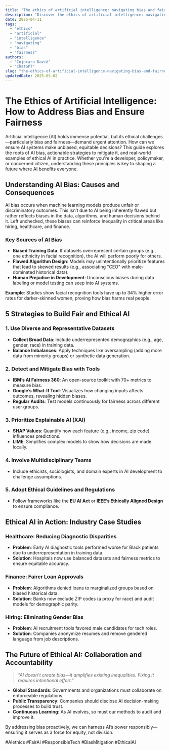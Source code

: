 ```yaml
---
title: "The ethics of artificial intelligence: navigating bias and fairness"
description: "Discover the ethics of artificial intelligence: navigating bias and fairness with this in-depth guide, providing actionable insights and practical tips to boost your knowledge and results."
date: 2025-04-11
tags:
  - "ethics"
  - "artificial"
  - "intelligence"
  - "navigating"
  - "bias"
  - "fairness"
authors:
  - "Cojocaru David"
  - "ChatGPT"
slug: "the-ethics-of-artificial-intelligence-navigating-bias-and-fairness"
updatedDate: 2025-05-02
---
```


# The Ethics of Artificial Intelligence: How to Address Bias and Ensure Fairness  

Artificial intelligence (AI) holds immense potential, but its ethical challenges—particularly bias and fairness—demand urgent attention. How can we ensure AI systems make unbiased, equitable decisions? This guide explores the roots of AI bias, actionable strategies to mitigate it, and real-world examples of ethical AI in practice. Whether you're a developer, policymaker, or concerned citizen, understanding these principles is key to shaping a future where AI benefits everyone.  

## Understanding AI Bias: Causes and Consequences  

AI bias occurs when machine learning models produce unfair or discriminatory outcomes. This isn’t due to AI being inherently flawed but rather reflects biases in the data, algorithms, and human decisions behind it. Left unchecked, these biases can reinforce inequality in critical areas like hiring, healthcare, and finance.  

### Key Sources of AI Bias  

- **Biased Training Data**: If datasets overrepresent certain groups (e.g., one ethnicity in facial recognition), the AI will perform poorly for others.  
- **Flawed Algorithm Design**: Models may unintentionally prioritize features that lead to skewed results (e.g., associating "CEO" with male-dominated historical data).  
- **Human Prejudice in Development**: Unconscious biases during data labeling or model testing can seep into AI systems.  

**Example**: Studies show facial recognition tools have up to 34% higher error rates for darker-skinned women, proving how bias harms real people.  

## 5 Strategies to Build Fair and Ethical AI  

### 1. Use Diverse and Representative Datasets  
- **Collect Broad Data**: Include underrepresented demographics (e.g., age, gender, race) in training data.  
- **Balance Imbalances**: Apply techniques like oversampling (adding more data from minority groups) or synthetic data generation.  

### 2. Detect and Mitigate Bias with Tools  
- **IBM’s AI Fairness 360**: An open-source toolkit with 70+ metrics to measure bias.  
- **Google’s What-If Tool**: Visualizes how changing inputs affects outcomes, revealing hidden biases.  
- **Regular Audits**: Test models continuously for fairness across different user groups.  

### 3. Prioritize Explainable AI (XAI)  
- **SHAP Values**: Quantify how each feature (e.g., income, zip code) influences predictions.  
- **LIME**: Simplifies complex models to show how decisions are made locally.  

### 4. Involve Multidisciplinary Teams  
- Include ethicists, sociologists, and domain experts in AI development to challenge assumptions.  

### 5. Adopt Ethical Guidelines and Regulations  
- Follow frameworks like the **EU AI Act** or **IEEE’s Ethically Aligned Design** to ensure compliance.  

## Ethical AI in Action: Industry Case Studies  

### Healthcare: Reducing Diagnostic Disparities  
- **Problem**: Early AI diagnostic tools performed worse for Black patients due to underrepresentation in training data.  
- **Solution**: Hospitals now use balanced datasets and fairness metrics to ensure equitable accuracy.  

### Finance: Fairer Loan Approvals  
- **Problem**: Algorithms denied loans to marginalized groups based on biased historical data.  
- **Solution**: Banks now exclude ZIP codes (a proxy for race) and audit models for demographic parity.  

### Hiring: Eliminating Gender Bias  
- **Problem**: AI recruitment tools favored male candidates for tech roles.  
- **Solution**: Companies anonymize resumes and remove gendered language from job descriptions.  

## The Future of Ethical AI: Collaboration and Accountability  

> _"AI doesn’t create bias—it amplifies existing inequalities. Fixing it requires intentional effort."_  

- **Global Standards**: Governments and organizations must collaborate on enforceable regulations.  
- **Public Transparency**: Companies should disclose AI decision-making processes to build trust.  
- **Continuous Learning**: As AI evolves, so must our methods to audit and improve it.  

By addressing bias proactively, we can harness AI’s power responsibly—ensuring it serves as a force for equity, not division.  

#AIethics #FairAI #ResponsibleTech #BiasMitigation #EthicalAI